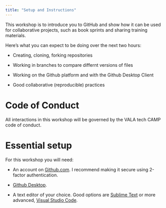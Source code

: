 ```yaml
---
title: "Setup and Instructions"
---
```


This workshop is to introduce you to GitHub and show how it can be used for collaborative projects, such as book sprints and sharing training materials.

Here's what you can expect to be doing over the next two hours:

-   Creating, cloning, forking repositories

-   Working in branches to compare differnt versions of files

-   Working on the Github platform and with the Github Desktop Client

-   Good collaborative (reproducible) practices



# Code of Conduct

All interactions in this workshop will be governed by the VALA tech CAMP code of conduct.

# Essential setup

For this workshop you will need:

-   An account on [Github.com](https://github.com). I recommend making it secure using 2-factor authentication.

-   [Github Desktop](https://desktop.github.com/).

-   A text editor of your choice. Good options are [Sublime Text](https://www.sublimetext.com) or more advanced, [Visual Studio Code](https://code.visualstudio.com).

